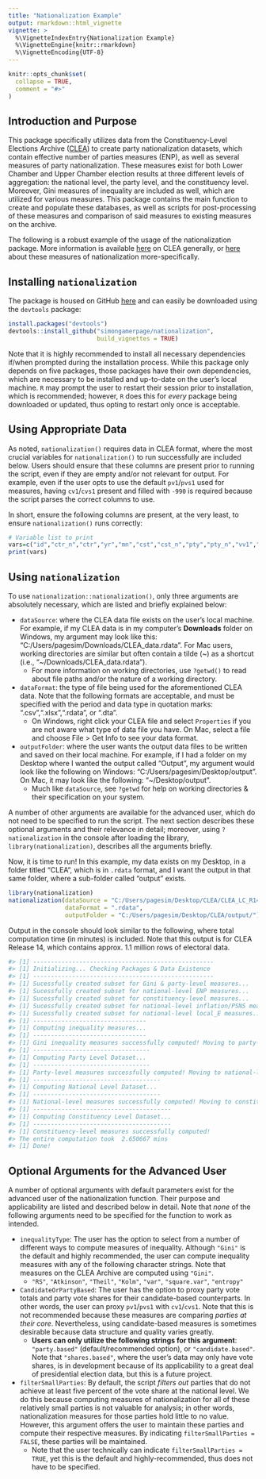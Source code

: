 ---
title: "Nationalization Example"
output: rmarkdown::html_vignette
vignette: >
  %\VignetteIndexEntry{Nationalization Example}
  %\VignetteEngine{knitr::rmarkdown}
  %\VignetteEncoding{UTF-8}
---

```{r, include = FALSE}
knitr::opts_chunk$set(
  collapse = TRUE,
  comment = "#>"
)
```

## Introduction and Purpose

This package specifically utilizes data from the Constituency-Level Elections Archive ([CLEA](http://www.electiondataarchive.org./)) to create party nationalization datasets, which contain effective number of parties measures (ENP), as well as several measures of party nationalization. These measures exist for both Lower Chamber and Upper Chamber election results at three different levels of aggregation: the national level, the party level, and the constituency level. Moreover, Gini measures of inequality are included as well, which are utilized for various measures. This package contains the main function to create and populate these databases, as well as scripts for post-processing of these measures and comparison of said measures to existing measures on the archive.

The following is a robust example of the usage of the nationalization package. More information is available [here](http://www.electiondataarchive.org./) on CLEA generally, or [here](http://www.electiondataarchive.org./party-nationalization-measures.php) about these measures of nationalization more-specifically.

## Installing `nationalization`

The package is housed on GitHub [here](https://github.com/simongamerpage/nationalization) and can easily be downloaded using the `devtools` package:
```{r installing the package, eval = FALSE}
install.packages("devtools")
devtools::install_github("simongamerpage/nationalization",
                         build_vignettes = TRUE)
```

Note that it is highly recommended to install all necessary dependencies if/when prompted during the installation process. While this package only depends on five packages, those packages have their own dependencies, which are necessary to be installed and up-to-date on the user's local machine. `R` may prompt the user to restart their session prior to installation, which is recommended; however, `R` does this for *every* package being downloaded or updated, thus opting to restart only once is acceptable.

## Using Appropriate Data

As noted, `nationalization()` requires data in CLEA format, where the most crucial variables for `nationalization()` to run successfully are included below. Users should ensure that these columns are present prior to running the script, even if they are empty and/or not relevant for output. For example, even if the user opts to use the default `pv1`/`pvs1` used for measures, having `cv1`/`cvs1` present and filled with `-990` is required because the script parses the correct columns to use.

In short, ensure the following columns are present, at the very least, to ensure `nationalization()` runs correctly:
```{r variables, echo = FALSE}
# Variable list to print
vars=c("id","ctr_n","ctr","yr","mn","cst","cst_n","pty","pty_n","vv1","pv1","pvs1","cv1","cvs1","seat")
print(vars)
```

## Using `nationalization`

To use `nationalization::nationalization()`, only three arguments are absolutely necessary, which are listed and briefly explained below:

* `dataSource`: where the CLEA data file exists on the user's local machine. For example, if my CLEA data is in my computer's **Downloads** folder on Windows, my argument may look like this: "C:/Users/pagesim/Downloads/CLEA_data.rdata". For Mac users, working directories are similar but often contain a tilde (~) as a shortcut (i.e.,  "~/Downloads/CLEA_data.rdata").
  + For more information on working directories, use `?getwd()` to read about file paths and/or the nature of a working directory.

* `dataFormat`: the type of file being used for the aforementioned CLEA data. Note that the following formats are acceptable, and must be specified with the period and data type in quotation marks: ".csv",".xlsx",".rdata", or ".dta". 
  + On Windows, right click your CLEA file and select `Properties` if you are not aware what type of data file you have. On Mac, select a file and choose File > Get Info to see your data format.

* `outputFolder`: where the user wants the output data files to be written and saved on their local machine. For example, if I had a folder on my Desktop where I wanted the output called "Output", my argument would look like the following on Windows: "C:/Users/pagesim/Desktop/output". On Mac, it may look like the following: "~/Desktop/output".
  + Much like `dataSource`, see `?getwd` for help on working directories & their specification on your system.

A number of other arguments are available for the advanced user, which do not need to be specified to run the script. The next section describes these optional arguments and their relevance in detail; moreover, using `?nationalization` in the console after loading the library, `library(nationalization)`, describes all the arguments briefly.


Now, it is time to run! In this example, my data exists on my Desktop, in a folder titled "CLEA", which is in `.rdata` format, and I want the output in that same folder, where a sub-folder called "output" exists.
```{r running nationalization, eval = FALSE}
library(nationalization)
nationalization(dataSource = "C:/Users/pagesim/Desktop/CLEA/CLEA_LC_R14.rdata",
                dataFormat = ".rdata",
                outputFolder = "C:/Users/pagesim/Desktop/CLEA/output/")
```

Output in the console should look similar to the following, where total computation time (in minutes) is included. Note that this output is for CLEA Release 14, which contains approx. 1.1 million rows of electoral data.
```{r nat output, eval = FALSE}
#> [1] ---------------------------------------------------
#> [1] Initializing... Checking Packages & Data Existence
#> [1] ---------------------------------------------------
#> [1] Sucessfully created subset for Gini & party-level measures...
#> [1] Sucessfully created subset for national-level ENP measures...
#> [1] Sucessfully created subset for constituency-level measures...
#> [1] Sucessfully created subset for national-level inflation/PSNS measures...
#> [1] Sucessfully created subset for national-level local_E measures...
#> [1] --------------------------------
#> [1] Computing inequality measures...
#> [1] --------------------------------
#> [1] Gini inequality measures successfully computed! Moving to party-level...
#> [1] ---------------------------------
#> [1] Computing Party Level Dataset...
#> [1] ---------------------------------
#> [1] Party-level measures successfully computed! Moving to national-level...
#> [1] ------------------------------------
#> [1] Computing National Level Dataset...
#> [1] ------------------------------------
#> [1] National-level measures successfully computed! Moving to constituency-level...
#> [1] ---------------------------------------
#> [1] Computing Constituency Level Dataset...
#> [1] ---------------------------------------
#> [1] Constituency-level measures successfully computed!
#> The entire computation took  2.650667 mins 
#> [1] Done!
```

## Optional Arguments for the Advanced User

A number of optional arguments with default parameters exist for the advanced user of the nationalization function. Their purpose and applicability are listed and described below in detail. Note that *none* of the following arguments need to be specified for the function to work as intended.

* `inequalityType`: The user has the option to select from a number of different ways to compute measures of inequality. Although `"Gini"` is the default and highly recommended, the user can compute inequality measures with any of the following character strings. Note that measures on the CLEA Archive are computed using `"Gini"`.
  + `"RS"`, `"Atkinson"`, `"Theil"`, `"Kolm"`, `"var"`, `"square.var"`, `"entropy"`
  
* `CandidateOrPartyBased`: The user has the option to proxy party vote totals and party vote shares for their candidate-based counterparts. In other words, the user can proxy `pv1`/`pvs1` with `cv1`/`cvs1`. Note that this is not recommended because these measures are comparing *parties at their core*. Nevertheless, using candidate-based measures is sometimes desirable because data structure and quality varies greatly. 
  + **Users can only utilize the following strings for this argument**: `"party.based"` (default/recommended option), or `"candidate.based"`. Note that `"shares.based"`, where the user's data may only have vote shares, is in development because of its applicability to a great deal of presidential election data, but this is a future project.
  
* `filterSmallParties`: By default, the script *filters out* parties that do not achieve at least five percent of the vote share at the national level. We do this because computing measures of nationalization for all of these relatively small parties is not valuable for analysis; in other words, nationalization measures for those parties hold little to no value. However, this argument offers the user to maintain these parties and compute their respective measures. By indicating `filterSmallParties = FALSE`, these parties will be maintained.
  + Note that the user technically can indicate `filterSmallParties = TRUE`, yet this is the default and highly-recommended, thus does not have to be specified.
  


